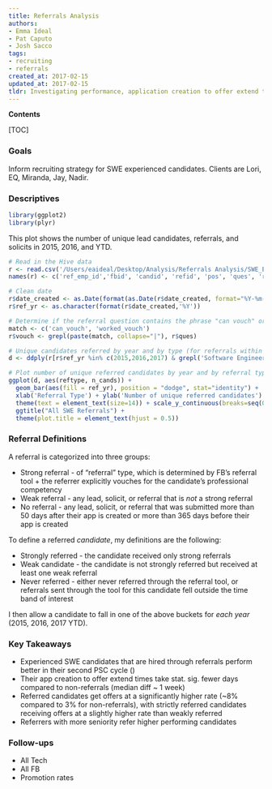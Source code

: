 ```yaml
---
title: Referrals Analysis
authors:
- Emma Ideal
- Pat Caputo
- Josh Sacco
tags:
- recruiting
- referrals
created_at: 2017-02-15
updated_at: 2017-02-15
tldr: Investigating performance, application creation to offer extend times, and funnel success rates for SWE experienced referrals and non-referrals.
---
```


**Contents**

[TOC]



### Goals

Inform recruiting strategy for SWE experienced candidates. Clients are Lori, EQ, Miranda, Jay, Nadir.

### Descriptives

```r
library(ggplot2)
library(plyr)
```

This plot shows the number of unique lead candidates, referrals, and solicits in 2015, 2016, and YTD.

```r
# Read in the Hive data
r <- read.csv('/Users/eaideal/Desktop/Analysis/Referrals Analysis/SWE_Experienced/rec_hive2.csv', colClasses='character')[,c(1:4,7,10:11,20,25)]
names(r) <- c('ref_emp_id','fbid', 'candid', 'refid', 'pos', 'ques', 'reftype', 'dept', 'date_created')

# Clean date
r$date_created <- as.Date(format(as.Date(r$date_created, format="%Y-%m-%d"), "%Y-%m-%d"))
r$ref_yr <- as.character(format(r$date_created,'%Y'))

# Determine if the referral question contains the phrase "can vouch" or "worked vouch"
match <- c('can_vouch', 'worked_vouch')
r$vouch <- grepl(paste(match, collapse="|"), r$ques)

# Unique candidates referred by year and by type (for referrals within the Software Engineering departments)
d <- ddply(r[r$ref_yr %in% c(2015,2016,2017) & grepl('Software Engineering', r$dept),], .(reftype, ref_yr), summarise, n_cands = length(unique(candid)))

# Plot number of unique referred candidates by year and by referral type
ggplot(d, aes(reftype, n_cands)) +   
  geom_bar(aes(fill = ref_yr), position = "dodge", stat="identity") + 
  xlab('Referral Type') + ylab('Number of unique referred candidates') +
  theme(text = element_text(size=14)) + scale_y_continuous(breaks=seq(0,50000,by=2000))+
  ggtitle("All SWE Referrals") +
  theme(plot.title = element_text(hjust = 0.5))
```


### Referral Definitions

A referral is categorized into three groups:

- Strong referral - of "referral" type, which is determined by FB's referral tool + the referrer explicitly vouches for the candidate's professional competency
- Weak referral - any lead, solicit, or referral that is *not* a strong referral
- No referral - any lead, solicit, or referral that was submitted more than 50 days after their app is created or more than 365 days before their app is created

To define a referred *candidate*, my definitions are the following:

- Strongly referred - the candidate received only strong referrals
- Weak candidate - the candidate is not strongly referred but received at least one weak referral
- Never referred - either never referred through the referral tool, or referrals sent through the tool for this candidate fell outside the time band of interest

I then allow a candidate to fall in one of the above buckets for *each year* (2015, 2016, 2017 YTD).


### Key Takeaways

- Experienced SWE candidates that are hired through referrals perform better in their second PSC cycle ()
- Their app creation to offer extend times take stat. sig. fewer days compared to non-referrals (median diff ~ 1 week)
- Referred candidates get offers at a significantly higher rate (~8% compared to 3% for non-referrals), with strictly referred candidates receiving offers at a slightly higher rate than weakly referred
- Referrers with more seniority refer higher performing candidates

### Follow-ups

- All Tech
- All FB
- Promotion rates
